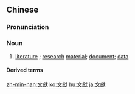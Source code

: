 {{also|文献}}
==Chinese==
{{zh-forms|s=文献}}

===Pronunciation===
{{zh-pron
|m=wénxiàn
|c=man4 hin3
|h=pfs=vùn-hien
|mn=bûn-hiàn
|cat=n
}}

===Noun===
{{zh-noun}}

# [[literature]] {{gloss|of an academic or historical nature}}; [[research]] [[material]]; [[document]]; [[data]]
#: {{zh-x|歷史 文獻|historical '''document'''}}
#: {{zh-x|古代 文獻|ancient '''document'''}}
#: {{zh-x|出土 文獻|excavated '''text'''}}

====Derived terms====
{{zh-der|參考文獻|文獻檢索|文獻片|文獻學|文獻綜述}}

{{zh-cat|Advanced}}

[[zh-min-nan:文獻]]
[[ko:文獻]]
[[hu:文獻]]
[[ja:文獻]]